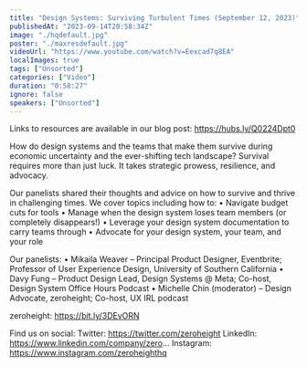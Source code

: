 ```yaml
---
title: "Design Systems: Surviving Turbulent Times (September 12, 2023)"
publishedAt: "2023-09-14T20:58:34Z"
image: "./hqdefault.jpg"
poster: "./maxresdefault.jpg"
videoUrl: "https://www.youtube.com/watch?v=Eexcad7q8EA"
localImages: true
tags: ["Unsorted"]
categories: ["Video"]
duration: "0:58:27"
ignore: false
speakers: ["Unsorted"]
---
```


Links to resources are available in our blog post: https://hubs.ly/Q0224Dpt0

How do design systems and the teams that make them survive during economic uncertainty and the ever-shifting tech landscape? Survival requires more than just luck. It takes strategic prowess, resilience, and advocacy.

Our panelists shared their thoughts and advice on how to survive and thrive in challenging times. We cover topics including how to:
• Navigate budget cuts for tools
• Manage when the design system loses team members (or completely disappears!)
• Leverage your design system documentation to carry teams through
• Advocate for your design system, your team, and your role

Our panelists:
• Mikaila Weaver – Principal Product Designer, Eventbrite; Professor of User Experience Design, University of Southern California
• Davy Fung – Product Design Lead, Design Systems @ Meta; Co-host, Design System Office Hours Podcast
• Michelle Chin (moderator) – Design Advocate, zeroheight; Co-host, UX IRL podcast

zeroheight: https://bit.ly/3DEvORN

Find us on social:
Twitter: https://twitter.com/zeroheight
LinkedIn: https://www.linkedin.com/company/zero...
Instagram: https://www.instagram.com/zeroheighthq
